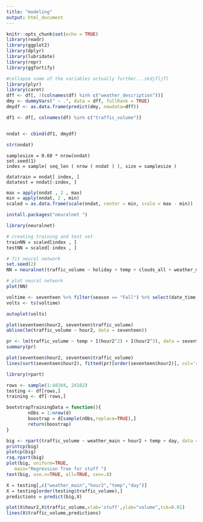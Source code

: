 ```yaml
---
title: "modeling"
output: html_document
---
```


```r
knitr::opts_chunk$set(echo = TRUE)
library(readr)
library(ggplot2)
library(dplyr)
library(lubridate)
library(repr)
library(ggfortify)
```

```r
#collapse some of the variables actually further...skdjfljfl
library(plyr)
library(caret)
dff <- df[, !(colnames(df) %in% c("weather_description"))]
dmy <- dummyVars(" ~ .", data = dff, fullRank = TRUE)
dmydf <- as.data.frame(predict(dmy, newdata=dff))
```

```r
df1 <- df[, colnames(df) %in% c("traffic_volume")]
```

```r

```

```r
nndat <- cbind(df1, dmydf)
```
```r
str(nndat)
```

```test
samplesize = 0.60 * nrow(nndat)
set.seed(1)
index = sample( seq_len ( nrow ( nndat ) ), size = samplesize )

datatrain = nndat[ index, ]
datatest = nndat[-index, ]
```

```r
max = apply(nndat , 2 , max)
min = apply(nndat, 2 , min)
scaled = as.data.frame(scale(nndat, center = min, scale = max - min))
```

```r
install.packages("neuralnet ")

library(neuralnet)

# creating training and test set
trainNN = scaled[index , ]
testNN = scaled[-index , ]
```
```r
# fit neural network
set.seed(2)
NN = neuralnet(traffic_volume ~ holiday + temp + clouds_all + weather_main, trainNN, hidden = 3 , linear.output = T )
```
```r
# plot neural network
plot(NN)
```

```r
voltime <- seventeen %>% filter(season == "Fall") %>% select(date_time, traffic_volume)
volts <- ts(voltime)
```

```r
autoplot(volts)
```

```r
plot(seventeen$hour2, seventeen$traffic_volume)
abline(lm(traffic_volume ~ hour2, data = seventeen))
```
```r
pr <- lm(traffic_volume ~ temp + I(hour2^2) + I(hour2^3), data = seventeen)
summary(pr)

plot(seventeen$hour2, seventeen$traffic_volume)
lines(sort(seventeen$hour2), fitted(pr)[order(seventeen$hour2)], col='red', type='b') 
```


```r
library(rpart)
```

```r
rows <- sample(1:48204, 24102)
testing <- df[rows,]
training <- df[-rows,]
```

```r
bootstrapTrainingData = function(){
        nObs = 1:nrow(d)
        boostrap = d[sample(nObs,replace=TRUE),]
        return(boostrap)
}
```

```r
big <- rpart(traffic_volume ~ weather_main + hour2 + temp + day, data = training, method = "anova")
printcp(big)
plotcp(big)
rsq.rpart(big)
plot(big, uniform=TRUE,
   main="Regression Tree for stuff ")
text(big, use.n=TRUE, all=TRUE, cex=.8)
```
```r
X = testing[,c("weather_main","hour2","temp","day")]
X = testing[order(testing$traffic_volume),]
predictions = predict(big,X)
```

```r
plot(X$hour2,X$traffic_volume,xlab='stuff',ylab="volume",tck=0.01)
lines(X$traffic_volume,predictions)
```

